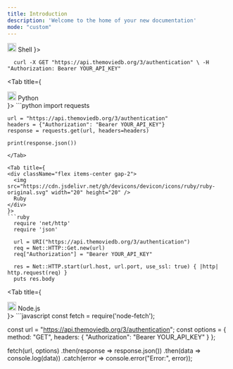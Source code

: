 ```yaml
---
title: Introduction
description: 'Welcome to the home of your new documentation'
mode: "custom"
---
```


<Tabs>
<Tab title={
  <div className="flex items-center gap-2">
    <img src="https://cdn.jsdelivr.net/gh/devicons/devicon/icons/bash/bash-original.svg" width="20" height="20" />
    Shell
  </div>
}>

  ```
    curl -X GET "https://api.themoviedb.org/3/authentication" \ -H "Authorization: Bearer YOUR_API_KEY"
  ```
</Tab>

<Tab title={
  <div className="flex items-center gap-2">
    <img src="https://cdn.jsdelivr.net/gh/devicons/devicon/icons/python/python-original.svg" width="20" height="20" />
    Python
  </div>
}>
  ```python
    import requests

    url = "https://api.themoviedb.org/3/authentication"
    headers = {"Authorization": "Bearer YOUR_API_KEY"}
    response = requests.get(url, headers=headers)

    print(response.json())
  ```
</Tab>

<Tab title={
  <div className="flex items-center gap-2">
    <img src="https://cdn.jsdelivr.net/gh/devicons/devicon/icons/ruby/ruby-original.svg" width="20" height="20" />
    Ruby
  </div>
}>
  ```ruby
    require 'net/http'
    require 'json'

    url = URI("https://api.themoviedb.org/3/authentication")
    req = Net::HTTP::Get.new(url)
    req["Authorization"] = "Bearer YOUR_API_KEY"

    res = Net::HTTP.start(url.host, url.port, use_ssl: true) { |http| http.request(req) }
    puts res.body
  ```
</Tab>

<Tab title={
  <div className="flex items-center gap-2">
    <img src="https://cdn.jsdelivr.net/gh/devicons/devicon/icons/nodejs/nodejs-original.svg" width="20" height="20" />
    Node.js
  </div>
}>
```javascript
  const fetch = require('node-fetch');

  const url = "https://api.themoviedb.org/3/authentication";
  const options = {
    method: "GET",
    headers: {
      "Authorization": "Bearer YOUR_API_KEY"
    }
  };

  fetch(url, options)
    .then(response => response.json())
    .then(data => console.log(data))
    .catch(error => console.error("Error:", error));



